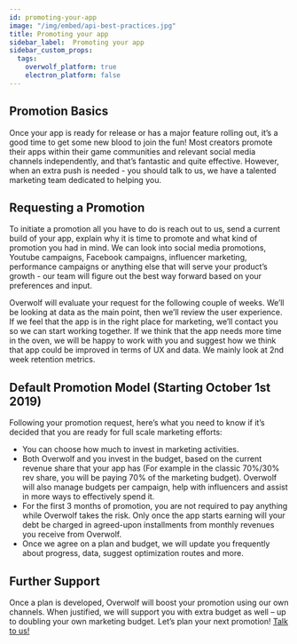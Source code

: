 ```yaml
---
id: promoting-your-app
image: "/img/embed/api-best-practices.jpg"
title: Promoting your app
sidebar_label:  Promoting your app
sidebar_custom_props:
  tags:
    overwolf_platform: true
    electron_platform: false
---
```


## Promotion Basics

Once your app is ready for release or has a major feature rolling out, it’s a good time to get some new blood to join the fun!
Most creators promote their apps within their game communities and relevant social media channels independently, and that’s fantastic and quite effective. However, when an extra push is needed - you should talk to us, we have a talented marketing team dedicated to helping you.

## Requesting a Promotion

To initiate a promotion all you have to do is reach out to us, send a current build of your app, explain why it is time to promote and what kind of promotion you had in mind.
We can look into social media promotions, Youtube campaigns, Facebook campaigns, influencer marketing, performance campaigns or anything else that will serve your product’s growth - our team will figure out the best way forward based on your preferences and input.

Overwolf will evaluate your request for the following couple of weeks. We’ll be looking at data as the main point, then we’ll review the user experience. If we feel that the app is in the right place for marketing, we’ll contact you so we can start working together. If we think that the app needs more time in the oven, we will be happy to work with you and suggest how we think that app could be improved in terms of UX and data. We mainly look at 2nd week retention metrics.

## Default Promotion Model (Starting October 1st 2019)

Following your promotion request, here’s what you need to know if it’s decided that you are ready for full scale marketing efforts:
* You can choose how much to invest in marketing activities.
* Both Overwolf and you invest in the budget, based on the current revenue share that your app has (For example in the classic 70%/30% rev share, you will be paying 70% of the marketing budget). Overwolf will also manage budgets per campaign, help with influencers and assist in more ways to effectively spend it.
* For the first 3 months of promotion, you are not required to pay anything while Overwolf takes the risk. Only once the app starts earning will your debt be charged in agreed-upon installments from monthly revenues you receive from Overwolf.
* Once we agree on a plan and budget, we will update you frequently about progress, data, suggest optimization routes and more.

## Further Support

Once a plan is developed, Overwolf will boost your promotion using our own channels.
When justified, we will support you with extra budget as well – up to doubling your own marketing budget.
Let’s plan your next promotion! [Talk to us!](/support/contact-us)
